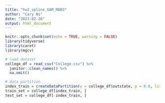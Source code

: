 ```yaml
---
title: "hw2_spline_GAM_MARS"
author: "Cary Ni"
date: "2023-02-26"
output: html_document
---
```


```r
knitr::opts_chunk$set(echo = TRUE, warning = FALSE)
library(tidyverse)
library(caret)
library(mgcv)
```

```r
# load dataset
college_df = read_csv("College.csv") %>% 
  janitor::clean_names() %>% 
  na.omit()

# data partition
index_train = createDataPartition(y = college_df$outstate, p = 0.8, list = FALSE)
train_set = college_df[index_train, ]
test_set = college_df[-index_train, ]
```

